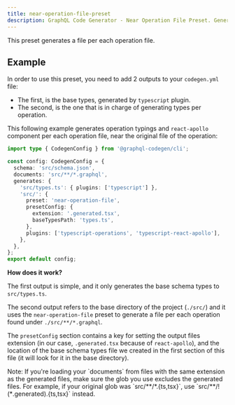 ```yaml
---
title: near-operation-file-preset
description: GraphQL Code Generator - Near Operation File Preset. Generates a file per each operation file.
---
```



<PluginHeader />

This preset generates a file per each operation file.

## Example

In order to use this preset, you need to add 2 outputs to your `codegen.yml` file:

- The first, is the base types, generated by `typescript` plugin.
- The second, is the one that is in charge of generating types per operation.

This following example generates operation typings and `react-apollo` component per each operation file, near the original file of the operation:

```ts filename="codegen.ts"
import type { CodegenConfig } from '@graphql-codegen/cli';

const config: CodegenConfig = {
  schema: 'src/schema.json',
  documents: 'src/**/*.graphql',
  generates: {
    'src/types.ts': { plugins: ['typescript'] },
    'src/': {
      preset: 'near-operation-file',
      presetConfig: {
        extension: '.generated.tsx',
        baseTypesPath: 'types.ts',
      },
      plugins: ['typescript-operations', 'typescript-react-apollo'],
    },
  },
};
export default config;
```

**How does it work?**

The first output is simple, and it only generates the base schema types to `src/types.ts`.

The second output refers to the base directory of the project (`./src/`) and it uses the `near-operation-file` preset to generate a file per each operation found under `./src/**/*.graphql`.

The `presetConfig` section contains a key for setting the output files extension (in our case, `.generated.tsx` because of `react-apollo`), and the location of the base schema types file we created in the first section of this file (it will look for it in the base directory).

<Callout>
Note: If you're loading your `documents` from files with the same extension as the generated files, make sure the glob you use excludes the generated files. For example, if your original glob was `src/**/*.{ts,tsx}`, use `src/**/!(*.generated).{ts,tsx}` instead.
</Callout>

<PluginApiDocs />
